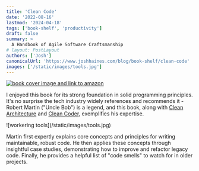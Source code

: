 ```yaml
---
title: 'Clean Code'
date: '2022-08-16'
lastmod: '2024-04-18'
tags: ['book-shelf', 'productivity']
draft: false
summary: >
  A Handbook of Agile Software Craftsmanship
# layout: PostLayout
authors: ['Josh']
canonicalUrl: 'https://www.joshhaines.com/blog/book-shelf/clean-code'
images: ['/static/images/tools.jpg']
---
```


<div className="mx-auto w-1/3">
  <a href="https://www.amazon.com/Clean-Code-Handbook-Software-Craftsmanship/dp/B08X8ZXT15">
    <img
      alt="book cover image and link to amazon"
      src="https://m.media-amazon.com/images/I/41EYLUDaF8L.jpg"
    />
  </a>
</div>

I enjoyed this book for its strong foundation in solid programming principles. It's no surprise the tech
industry widely references and recommends it - Robert Martin ("Uncle Bob") is a legend, and this book,
along with [Clean Architecture](/blog/book-shelf/clean-architecture) and [Clean Coder](/blog/book-shelf/clean-coder), exemplifies his expertise.

<div className="-mx-2 flex flex-wrap justify-center overflow-hidden xl:-mx-2">
  <div className="my-1 w-full overflow-hidden px-2 xl:my-1 xl:w-3/4 xl:px-2">
    ![workering tools](/static/images/tools.jpg)
  </div>
</div>

Martin first expertly explains core concepts and principles for writing maintainable, robust code. He then applies these concepts through insightful case studies, demonstrating how to improve and refactor legacy code. Finally, he provides a helpful list of "code smells" to watch for in older projects.
